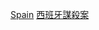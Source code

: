 {{Catnav|頁面分類|人物|各國人物|各國謀殺案受害者}}
{{Catnav|頁面分類|人物|逝世|特殊原因逝世者|謀殺受害者|各國謀殺案受害者}}
{{Catnav|頁面分類|社會|社會問題|犯罪|謀殺|謀殺受害者|各國謀殺案受害者}}
{{Catnav|頁面分類|社會|社會問題|犯罪|謀殺|各國謀殺案|西班牙謀殺案}}
{{Catnav|頁面分類|社會科學|社會學|刑事學|犯罪|謀殺|各國謀殺案|西班牙謀殺案}}
{{Catnav|頁面分類|社會科學|心理學|行為|犯罪|謀殺|各國謀殺案|西班牙謀殺案}}

[[Category:各國謀殺案受害者|Spain]]
[[Category:西班牙謀殺案|]]